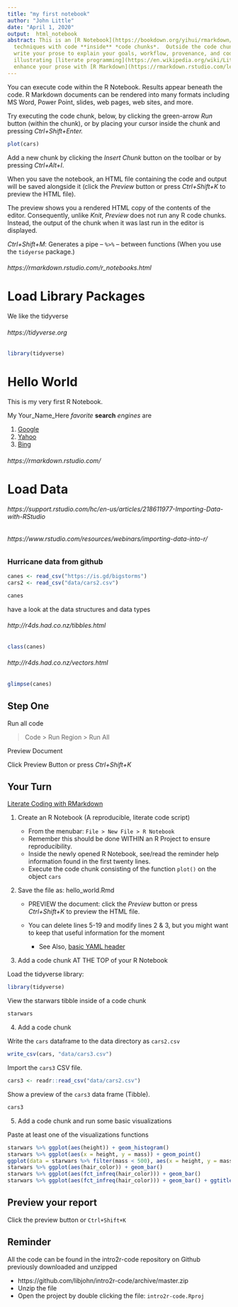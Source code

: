 ```yaml
---
title: "my first notebook"
author: "John Little"
date: "April 1, 2020"
output:  html_notebook
abstract: This is an [R Notebook](https://bookdown.org/yihui/rmarkdown/notebook.html)
  techniques with code **inside** *code chunks*.  Outside the code chunks you can
  write your prose to explain your goals, workflow, provenance, and code.  You can
  illustrating [literate programming](https://en.wikipedia.org/wiki/Literate_programming)
  enhance your prose with [R Markdown](https://rmarkdown.rstudio.com/lesson-1.html)).
---
```


<p>

You can execute code within the R Notebook. Results appear beneath the code.  R Markdown documents can be rendered into many formats including MS Word, Power Point, slides, web pages, web sites, and more. 

Try executing the code chunk, below, by clicking the green-arrow *Run* button (within the chunk), or by placing your cursor inside the chunk and pressing *Ctrl+Shift+Enter.*


```r
plot(cars)
```

Add a new chunk by clicking the *Insert Chunk* button on the toolbar or by pressing *Ctrl+Alt+I*.

When you save the notebook, an HTML file containing the code and output will be saved alongside it (click the *Preview* button or press *Ctrl+Shift+K* to preview the HTML file).

The preview shows you a rendered HTML copy of the contents of the editor. Consequently, unlike *Knit*, *Preview* does not run any R code chunks. Instead, the output of the chunk when it was last run in the editor is displayed.

*Ctrl+Shift+M*:  Generates a pipe -- ` %>% ` -- between functions (When you use the `tidyerse` package.)

###### https://rmarkdown.rstudio.com/r_notebooks.html

# Load Library Packages 

We like the tidyverse

###### https://tidyverse.org

```r
library(tidyverse)
```



# Hello World

This is my very first R Notebook.  

My Your_Name_Here *favorite* **search** *engines* are 

1. [Google](http://google.com)
3. [Yahoo](http://yahoo.com)
2. [Bing](http://bing.com)

###### https://rmarkdown.rstudio.com/

# Load Data

###### https://support.rstudio.com/hc/en-us/articles/218611977-Importing-Data-with-RStudio
###### https://www.rstudio.com/resources/webinars/importing-data-into-r/

### Hurricane data from github

```r
canes <- read_csv("https://is.gd/bigstorms")
cars2 <- read_csv("data/cars2.csv")
```

```r
canes
```

have a look at the data structures and data types

###### http://r4ds.had.co.nz/tibbles.html

```r
class(canes)
```

###### http://r4ds.had.co.nz/vectors.html

```r
glimpse(canes)
```


## Step One

Run all code

> Code > Run Region > Run All

Preview Document

Click Preview Button or press *Ctrl+Shift+K* 


## Your Turn

[Literate Coding with RMarkdown](https://rmarkdown.rstudio.com/lesson-1.html)

1. Create an R Notebook  (A reproducible, literate code script)

    - From the menubar:  `File > New File > R Notebook`      
    - Remember this should be done WITHIN an R Project to ensure reproducibility.
    - Inside the newly opened R Notebook, see/read the reminder help information found in the first twenty lines.
    - Execute the code chunk consisting of the function `plot()` on the object `cars`
 
2. Save the file as:  hello_world.Rmd

    - PREVIEW the document:  click the *Preview* button or press *Ctrl+Shift+K* to preview the HTML file.
    - You can delete lines 5-19 and modify lines 2 & 3, but you might want to keep that useful information for the moment 
    
        - See Also, [basic YAML header](https://bookdown.org/yihui/rmarkdown/html-document.html)

3. Add a code chunk  AT THE TOP of your R Notebook

Load the tidyverse library:  
    
```r
library(tidyverse)
```
    
View the starwars tibble inside of a code chunk

```r
starwars
```



4. Add a code chunk

Write the `cars` dataframe to the data directory as `cars2.csv` 

```r
write_csv(cars, "data/cars3.csv")
```


Import the `cars3` CSV file.

```r
cars3 <- readr::read_csv("data/cars2.csv")
```        

Show a preview of the `cars3` data frame (Tibble).

```r
cars3
```


5. Add a code chunk and run some basic visualizations

Paste at least one of the visualizations functions 

```r
starwars %>% ggplot(aes(height)) + geom_histogram()
starwars %>% ggplot(aes(x = height, y = mass)) + geom_point()
ggplot(data = starwars %>% filter(mass < 500), aes(x = height, y = mass)) + geom_point()
starwars %>% ggplot(aes(hair_color)) + geom_bar()
starwars %>% ggplot(aes(fct_infreq(hair_color))) + geom_bar()
starwars %>% ggplot(aes(fct_infreq(hair_color))) + geom_bar() + ggtitle("Hair Color Frequency of Star Wars Characters")
```


## Preview your report

Click the preview button or `Ctrl+Shift+K`


## Reminder

All the code can be found in the intro2r-code repository on Github previously downloaded and unzipped

- https://github.com/libjohn/intro2r-code/archive/master.zip
- Unzip the file
- Open the project by double clicking the file: `intro2r-code.Rproj`